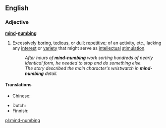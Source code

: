 ==English==

===Adjective===
'''[[mind]]-[[numbing]]'''

# {{context|idiomatic}} Excessively [[boring]], [[tedious]], or [[dull]]; [[repetitive]]; of an [[activity]], etc., lacking any [[interest]] or [[variety]] that might serve as [[intellectual]] [[stimulation]].
#: ''After hours of '''mind-numbing''' work sorting hundreds of nearly identical form, he needed to stop and do something else.''
#: ''The story described the main character's wristwatch in '''mind-numbing''' detail.''

====Translations====
{{trans-top|excessively boring}}
* Chinese:
*: {{trreq|cmn}}
{{trans-mid}}
* Dutch: {{t-|nl|geestdodend}}
* Finnish: {{t-|fi|turruttava}}
{{trans-bottom}}

[[pl:mind-numbing]]
